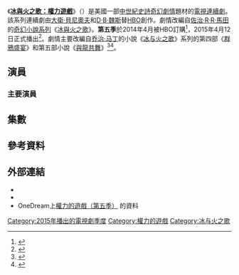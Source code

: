 {{Otheruses|权力的游戏|other=同名或類似名的其它條目描述}}
{{noteTA
|G1=TV
|G2=Show
|T=zh-tw:冰與火之歌：權力遊戲 (第五季);zh-cn:权力的游戏 (第五季);
|1=zh-tw:冰與火之歌：權力遊戲;zh-cn:权力的游戏;
|2=zh-tw:劍刃風暴;zh-cn:冰雨的风暴;
|3=zh-tw:與龍共舞;zh-cn:魔龙的狂舞;
}}
{{Infobox television season
|season_name = 《权力的游戏》
| season_number = 5
|eng_name = {{lang|en|''Game of Thrones'' (Season 5)}}
|bgcolour = #68411C
|image = Game of Thrones Season 5.png
|caption = 第五季DVD封面
|region_1 = 
|region_2 = 
|region_4 = 
|region_A = 
|region_B = 
|country = {{US}}
|network = [[HBO|HBO]]
|first_aired = {{Start date|2015|4|12}}
|last_aired = {{End date|2015|6|14}}
|num_episodes = 10
|prev_season = [[权力的游戏_(第四季)|第四季]]
|next_season = [[权力的游戏_(第六季)|第六季]]
|episode_list = [[权力的游戏集数列表|权力的游戏集数列表]]
}}
《'''[[冰與火之歌：權力遊戲|冰與火之歌：權力遊戲]]'''》（{{lang-en|''Game of Thrones''}}）是美國一部[[中世紀|中世紀]][[史詩片|史詩]][[奇幻作品|奇幻]][[劇情片|劇情]]題材的[[電視連續劇|電視連續劇]]。該系列連續劇由[[大卫·贝尼奥夫|大衛·貝尼奧夫]]和[[D·B·魏斯|D·B·魏斯]]替[[HBO|HBO]]創作。劇情改編自[[喬治·R·R·馬丁|佐治·R·R·馬田]]的[[奇幻文學|奇幻小說系列]]《[[冰與火之歌|冰與火之歌]]》。'''第五季'''於2014年4月被HBO訂購<ref name="IGN 8 April 2014">{{cite web|url=http://ign.com/articles/2014/04/08/game-of-thrones-renewed-for-season-5-and-season-6|title=Game of Thrones Renewed for Season 5 and Season 6|last=Goldman|first=Eric|publisher=IGN|date=April 8, 2014|accessdate=April 8, 2014|archive-url=https://web.archive.org/web/20160821120407/http://ign.com/articles/2014/04/08/game-of-thrones-renewed-for-season-5-and-season-6|archive-date=2016-08-21|dead-url=no}}</ref>，2015年4月12日正式播出<ref name="Season5Date">{{cite web |url=http://insidetv.ew.com/2015/01/08/game-of-thrones-season-5-premiere-date/ |title='Game of Thrones' season 5 premiere date revealed |work=Entertainment Weekly |first=James |last=Hibberd |date=January 8, 2015 |accessdate=January 8, 2015 |archive-url=https://web.archive.org/web/20150122120433/http://insidetv.ew.com/2015/01/08/game-of-thrones-season-5-premiere-date/ |archive-date=2015-01-22 |dead-url=no }}</ref>。劇情主要改編自[[乔治·马丁|乔治·马丁]]的小說《[[冰与火之歌|冰与火之歌]]》系列的第四部《[[群鴉盛宴|群鴉盛宴]]》和第五部小說《[[與龍共舞_(小說)|與龍共舞]]》<ref>{{cite web|last=Kain|first=Erik|title=Why Season 5 Of 'Game Of Thrones' Is The Most Important Yet For HBO|url=http://www.forbes.com/sites/erikkain/2015/04/12/why-season-5-of-game-of-thrones-is-the-most-important-yet-for-hbo/|work=Forbes|date=April 12, 2015|accessdate=April 13, 2015|archive-url=https://web.archive.org/web/20150415115215/http://www.forbes.com/sites/erikkain/2015/04/12/why-season-5-of-game-of-thrones-is-the-most-important-yet-for-hbo/|archive-date=2015-04-15|dead-url=no}}</ref><ref>{{cite web|last=Hibberd|first=James|title='Game of Thrones' showrunners talk season 5: 'There will be Dorne'|url=http://insidetv.ew.com/2014/06/18/game-of-thrones-season-5/|work=Entertainment Weekly|date=June 18, 2014|accessdate=June 18, 2014|archive-url=https://web.archive.org/web/20150112065324/http://insidetv.ew.com/2014/06/18/game-of-thrones-season-5/|archive-date=2015-01-12|dead-url=no}}</ref>。

==演員==
===主要演員===
{{columns-list|2|style=width:80%|
* [[彼特·丁拉基|彼特·丁拉基]] 飾 提利昂·蘭尼斯特
* [[尼可拉·科斯特-瓦爾道|尼可拉·科斯特-瓦爾道]] 飾 詹姆·蘭尼斯特
* [[琳娜·海莉|琳娜·海莉]] 飾 瑟曦·蘭尼斯特
* [[艾美莉·克拉克|艾美莉·克拉克]] 飾 丹妮莉絲·坦格利安
* [[基特·哈靈頓|基特·哈靈頓]] 飾 瓊恩·雪諾
* [[埃丹·吉倫|埃丹·吉伦]] 飾 培提爾·貝里席（小指頭）
* [[查尔斯·丹斯|查尔斯·丹斯]] 飾 泰溫·蘭尼斯特
* [[娜塔莉·多莫|娜塔莉·多莫]] 飾 瑪格麗·提利爾
* [[斯蒂芬·迪蘭|史蒂芬·迪蘭]] 飾 史坦尼斯·拜拉席恩
* [[連恩·康寧漢|連恩·康寧漢]] 飾 戴佛斯·席渥斯
* [[卡里斯·范·豪滕|卡里斯·范·豪滕]] 飾 梅莉珊卓
* [[英迪拉·瓦爾瑪|英迪拉·瓦爾瑪]] 飾 艾拉莉亚·沙德 
* {{link-en|康利斯·希爾|Conleth Hill}} 飾 瓦里斯
* [[約翰·布拉德利-威斯特|約翰·布拉德利-威斯特]] 飾 山姆威爾塔利
* [[蘇菲·特納|蘇菲·特納]] 飾 珊莎·史塔克
* [[麦茜·威廉姆斯|麦茜·威廉姆斯]] 飾 艾莉亞·史塔克
* [[汉娜·穆雷|漢娜·穆雷]] 飾 吉莉
* {{link-en|杰罗姆·弗林|Jerome Flynn}} 飾 波隆
* [[阿爾菲·阿倫|阿爾菲·阿倫]] 飾 席恩·葛雷乔伊
* [[麥可·俞斯曼|麥可·俞斯曼]] 飾 达里奥·纳哈里斯
* [[娜塔莉·伊曼纽尔|娜塔莉·伊曼紐爾]] 飾 弥桑黛
* [[關朵琳·克莉絲蒂|關朵琳·克莉絲蒂]] 飾 塔斯的布蕾妮
* [[克里斯多佛·希夫哲|克里斯多佛·希夫哲]] 飾 托蒙德
* {{link-en|邁克爾·麥卡勒頓|Michael McElhatton}} 飾 盧斯·波頓 
* [[伊万·瑞恩|伊萬·瑞恩]] 飾 拉姆斯·波頓
* [[湯姆·拉斯齊哈|湯姆·拉斯齊哈]] 飾 贾昆·赫加尔
* [[迪恩-查爾斯·查普曼|迪恩-查尔斯·查普曼]] 飾 托曼·拜拉席恩
* [[伊恩·格雷|伊恩·格雷]] 飾 乔拉·莫尔蒙
}}

==集數==
{{See also|權力的遊戲集數列表}}
<onlyinclude>{{Episode table|background=#68411C |overall=5 |season=5 |title=25 |director=15 |writer=27 |airdate=12 |viewers=10 |country=美國 |episodes=
{{Episode list/sublist|权力的游戏集数列表
 |EpisodeNumber = 41
 |EpisodeNumber2 = 1
 |Title = [[戰爭來臨|戰爭來臨]]
 |AltTitle = The Wars to Come
 |WrittenBy =  [[大衛·貝尼奥夫|大衛·貝尼奥夫]] & [[D·B·魏斯|D·B·魏斯]]
 |DirectedBy = {{link-en|麥可·斯洛維斯|Michael Slovis}}
 |OriginalAirDate = {{Start date|2015|4|12}}
 |Viewers = 8.00<ref>{{cite web|url=http://tvbythenumbers.zap2it.com/2015/04/14/sunday-cable-ratings-game-of-thrones-wins-night-silicon-valley-mtv-movie-awards-mad-men-veep-the-royals-more/388550/|title=Sunday Cable Ratings: 'Game of Thrones' Wins Night, 'Silicon Valley', 'MTV Movie Awards', 'Mad Men', 'Veep', 'The Royals' & More|work=TV by the Numbers|last=Bibel|first=Sara|date=2015-04-14|accessdate=2015-04-14|archive-url=https://web.archive.org/web/20160901123724/http://tvbythenumbers.zap2it.com/2015/04/14/sunday-cable-ratings-game-of-thrones-wins-night-silicon-valley-mtv-movie-awards-mad-men-veep-the-royals-more/388550/|archive-date=2016-09-01|dead-url=yes}}</ref>
 |ShortSummary = 泰溫·蘭尼斯特死後，趾高氣昂的蘭尼斯特家族開始喪失地位，瑟曦開始怪罪是詹姆放走提利昂而導致他們淪為如此地步。在葬禮上，久未出現的藍塞爾以全新形象現身，並加入一群號稱麻雀的宗教狂徒份子。在潘托斯，瓦里斯將處於絕望的提利昂帶到此地，說是為了讓他去見丹妮莉絲·坦格利安來幫助她奪得鐵王座來改變世界。統治整座彌林城的丹妮莉絲，由於拒絕在奴隸灣中的所有奴隸自由受到保障前離開，而城市內部開始對丹妮莉絲的統治出現兩極化爭議，一群對她的統治感到極為不滿的貴族們，聯合組成名為「鷹身女妖之子」的“反王軍”，開始慢慢阻礙丹妮莉絲的一舉一動。不僅如此，丹妮莉絲養的三條火龍由於早已脫離她的控制，於是使她淪為“沒有龍的龍之母”。在黑城堡，所有戰後倖存的守夜人開始城堡修復工作，駐守在此的史坦尼斯得知波頓家族已經霸佔臨冬城，於是決定在大舉南下之前先奪下北境。史坦尼斯於是向瓊恩提議，如曼斯與其他野人決定效忠他奪下北境，就會給他們自由包括土地；曼斯聽到這個慷慨的提議後，卻因為自身尊嚴及虛榮心而再三拒絕，即使知道他當晚就要被判處[[火刑|火刑]]仍然寧死不屈。夜晚，曼斯到最後還是決定赴死，在被火燒時開始痛苦掙扎，瓊恩看不下去後對他射出一支弓箭，終結他的生命。
 |LineColor = 68411C
}}
{{Episode list/sublist|权力的游戏集数列表
 |EpisodeNumber = 42
 |EpisodeNumber2 = 2
 |Title =[[黑白之屋|黑白之屋]]
 |AltTitle = The House of Black and White
 |WrittenBy = 大衛·貝尼奥夫 & D·B·魏斯
 |DirectedBy = 麥可·斯洛維斯
 |OriginalAirDate = {{Start date|2015|4|19}}
 |Viewers = 6.81<ref>{{cite web|url=http://tvbythenumbers.zap2it.com/2015/04/21/sunday-cable-ratings-game-of-thrones-tops-night-nba-playoffs-real-housewives-of-atlanta-naked-and-afraid-more/392154/|title=Sunday Cable Ratings: 'Game of Thrones' Tops Night + NBA Playoffs, 'Real Housewives of Atlanta,' 'Naked and Afraid' & More|last=Kondolojy|first=Amanda|work=TV by the Numbers|date=2015-04-21|accessdate=2015-04-21|archive-url=https://web.archive.org/web/20160901123724/http://tvbythenumbers.zap2it.com/2015/04/21/sunday-cable-ratings-game-of-thrones-tops-night-nba-playoffs-real-housewives-of-atlanta-naked-and-afraid-more/392154/|archive-date=2016-09-01|dead-url=yes}}</ref>
 |ShortSummary = 艾莉亞坐船抵達布拉佛斯後，被戴著假面的賈昆·赫德加邀請進一座黑白之屋。瑟曦收到一個帶有自己女兒瑪賽菈所佩戴的項鏈的眼鏡蛇模型，發現這是另一邊基於奧伯倫慘死的警告手段；詹姆由於擔心自己女兒的安危，於是決定帶著波隆一同前去多恩將她秘密帶回來。在長城，瓊恩對曼斯做出的舉動引來大部分士兵的質疑，而瓊恩卻因為忠於守夜人，而謝絕史坦尼斯所提議的加入他們軍隊南下、以及正式獲得史塔克家族姓名。而當晚，守夜人開始選舉新一任總司令時，瓊恩在山姆的提議下也加入候選人行列。當瓊恩和索恩的票數相同時，艾門學士最後投出的關鍵一票，讓瓊恩當上守夜人新一任總司令。布蕾妮和波德瑞克在一家酒館裡認出貝里席和珊莎，試圖向她以示忠誠以守護她，但珊莎最後還是選擇跟隨貝里席。布蕾妮只好和波德瑞克逃跑，但她決定偷偷跟在珊莎背後以防她改變心意。在彌林城，達里奧等人活捉一名殺死過無垢者的鷹身女妖之子，丹妮莉絲決定公開審判他的罪行，而一位憎恨奴隸制的前奴隸自作主張親手殺了他。丹妮莉絲因此在公眾面前砍了他的頭，導致曾經追隨過她的多數奴隸們，開始對她進行丟石頭攻擊。夜晚，丹妮莉絲獨自來到金字塔頂，抬頭發現火龍卓耿再次歸來，但卓耿最後還是離開她飛走。
 |LineColor = 68411C
}}
{{Episode list/sublist|权力的游戏集数列表
 |EpisodeNumber = 43
 |EpisodeNumber2 = 3
 |Title = [[大麻雀|大麻雀]]
 |AltTitle = High Sparrow
 |WrittenBy = 大衛·貝尼奥夫 & D·B·魏斯
 |DirectedBy = {{link-en|馬克·麥羅德|Mark Mylod}}
 |OriginalAirDate = {{Start date|2015|4|26}}
 |Viewers = 6.71<ref>{{cite web|url=http://tvbythenumbers.zap2it.com/2015/04/28/sunday-cable-ratings-game-of-thrones-wins-night-nba-playoffs-real-housewives-of-atlanta-silicon-valley-mad-men-more/395207/|title=Sunday Cable Ratings: 'Game of Thrones' Wins Night, NBA Playoffs, 'Real Housewives of Atlanta', 'Silicon Valley', 'Mad Men' & More|last=Bibel|first=Sara|work=TV by the Numbers|date=2015-04-28|accessdate=2015-04-28|archive-url=https://web.archive.org/web/20160901123724/http://tvbythenumbers.zap2it.com/2015/04/28/sunday-cable-ratings-game-of-thrones-wins-night-nba-playoffs-real-housewives-of-atlanta-silicon-valley-mad-men-more/395207/|archive-date=2016-09-01|dead-url=yes}}</ref>
 |ShortSummary = 瑪格麗與托曼完婚後再次成為女王，開始掌控王宮的一切事物，開始篡弄托曼將瑟曦打發走。貝勒聖堂的大主教假借宗教名義來到妓院嫖妓，被藍塞爾為首的麻雀教徒們以玷污思想的罪名拖出妓院、裸身示眾。而這件事引起瑟曦的注意，她來到城市內部會面麻雀團的領袖大麻雀，假借尋求他的幫助之名、實際上只是想利用他來控制整座城市。在如今翻修的臨冬城，盧斯為了控制北境而和貝里席達成共識，欲將珊莎嫁給拉姆西。珊莎得知消息後雖然難以接受，但看在貝里席的面子還是勉強答應，而永不放棄的布蕾妮與波德也尾隨在後。在黑城堡，當上總司令的瓊恩將索恩當上首席騎兵，但派遣傑諾斯去駐守另外一座守夜城堡時，卻遭到他的惡語反駁。瓊恩於是判他死刑，索恩也讓步命令手下將傑諾斯帶出去。當傑諾斯苦苦求饒下，瓊恩還是厭惡他當初背叛自己父親，而一刀砍下他的頭。與此同時，提利昂和瓦里斯做馬車來到瓦蘭提斯的一所妓院，提利昂獨自上廁所時，同樣在妓院裡的喬拉突然將提利昂劫走，決定將他作為送給丹妮莉絲的贖罪禮物。
 |LineColor = 68411C
}}
{{Episode list/sublist|权力的游戏集数列表
 |EpisodeNumber = 44
 |EpisodeNumber2 = 4
 |Title = 鷹身女妖之子
 |AltTitle = Sons of the Harpy
 |WrittenBy = 戴夫·希爾
 |DirectedBy = 馬克·麥羅德
 |OriginalAirDate = {{Start date|2015|5|3}}
 |Viewers = 6.82<ref>{{cite web|url=http://tvbythenumbers.zap2it.com/2015/05/05/sunday-cable-ratings-game-of-thrones-tops-night-real-housewives-of-atlanta-silicon-valley-more/399327/|title=Sunday Cable Ratings: 'Game of Thrones' Tops Night + 'Real Housewives of Atlanta', 'Silicon Valley' & More|last=Kondolojy|first=Amanda|work=TV by the Numbers|date=2015-05-05|accessdate=2015-05-05|archive-url=https://web.archive.org/web/20160901123724/http://tvbythenumbers.zap2it.com/2015/05/05/sunday-cable-ratings-game-of-thrones-tops-night-real-housewives-of-atlanta-silicon-valley-more/399327/|archive-date=2016-09-01|dead-url=yes}}</ref>
 |ShortSummary = 瑟曦為了奪回權力，幫助大麻雀組建一支絕跡的宗教軍隊「戰士之子」，以國王名義准許他們任何行動。大麻雀手底下的所有信徒、包括藍塞爾，集體從宗教份子變成戰士之子，走上街頭大肆破壞，砸碎任何玷污宗教思想的東西，其中包括貝里席的妓院。他們將妓院裏的所有人拖出去斬首，甚至逮捕身為同性戀的洛拉斯。瑪格麗為此相當不滿而去找托曼投訴，當托曼試圖和大麻雀談判時，發現他們堅決不會放人。回到家鄉臨冬城的珊莎會見波頓家族，而貝里席收到瑟曦的傳喚令，希望讓珊莎在城裏等待史坦尼斯擊敗波頓家。詹姆和波隆偷渡來到多恩後偽裝成兩名侍衛摸進城市裏，而當時艾拉莉亞的三個女兒沙蛇們得知詹姆已經潛入城市後，決定要趁他干涉之前先抓走彌賽菈以報奧伯倫的仇。在厄索斯，喬拉帶著提利昂開一艘帆船回去彌林城，提利昂靠他身上的服侍就推斷出他的身份和目的。而在彌林，由於丹妮莉絲始終不同意開放角鬥場，多名鷹身女妖之子便在街頭偷襲一部分無垢者，而灰蟲子因此受重傷、巴利斯坦也因此陣亡。
 |LineColor = 68411C
}}
{{Episode list/sublist|权力的游戏集数列表
 |EpisodeNumber = 45
 |EpisodeNumber2 = 5
 |Title = 泯滅童稚
 |AltTitle = Kill the Boy
 |WrittenBy = {{link-en|布莱恩·克格曼|Bryan Cogman}}
 |DirectedBy = {{link-en|傑瑞米·波德斯瓦|Jeremy Podeswa}}
 |OriginalAirDate = {{Start date|2015|5|10}}
 |Viewers = 6.56<ref>{{cite web|url=http://tvbythenumbers.zap2it.com/2015/05/12/sunday-cable-ratings-game-of-thrones-wins-night-nba-playoffs-silicon-valley-mad-men-the-royals-veep-more/402701/|title=Sunday Cable Ratings: 'Game of Thrones' Wins Night, NBA Playoffs, 'Silicon Valley', 'Mad Men', 'The Royals', 'Veep' & More|last=Bibel|first=Sara|work=TV by the Numbers|date=2015-05-12|accessdate=2015-05-12|archive-url=https://web.archive.org/web/20160901123724/http://tvbythenumbers.zap2it.com/2015/05/12/sunday-cable-ratings-game-of-thrones-wins-night-nba-playoffs-silicon-valley-mad-men-the-royals-veep-more/402701/|archive-date=2016-09-01|dead-url=yes}}</ref>
 |ShortSummary = 灰蟲子在重傷下被救回靜養，丹妮莉絲安葬巴利斯坦後，開始懷疑是城市的剩餘貴族策劃這次襲擊，於是將各大家族的族長全部拖到地下去喂兩條火龍。但之後，丹妮莉絲為了兌現城市人民的需求，於是決定和一個貴族西茨達成婚，並同意重新開放城市角鬥場。在黑城堡，瓊恩對於遠征拯救野人的選擇感到左右為難，但在伊蒙學士的點醒下決定實行，於是首先和托蒙德握手相和。托蒙德透露所有野人目前都紮住在野人家園艱難屯，說唯一的條件就是瓊恩必須跟著他一同前往，瓊恩只能答應他，並借走史坦尼斯的艦隊船隻。史坦尼斯認為風雪將至而決定立刻率軍上路，帶領著妻子、女兒、戴佛斯、梅麗珊卓與大軍踏上旅程。布蕾妮守在臨冬城最近的小村莊中，等待著搭救珊莎的時機，於是代人托話叫她如想逃走、就在高塔上點蠟燭。當珊莎開始捉摸不定時，她找到在狗舍中的席恩；儘管珊莎對席恩的所為感到憤怒，但在拉姆西面前還是只能怒視他。另一方面，喬拉和提利昂坐船抄近路來到瓦雷利亞遺跡，途中目睹火龍卓耿從空中飛過。突然間，成群的灰磷病感染者「石民」開始攻擊小船，兩人為了防止被他們觸碰受到感染，只能棄船逃生。然而，喬拉帶提利昂上岸不久後，突然發現自己的左手臂已經被觸碰感染。
 |LineColor = 68411C
}}
{{Episode list/sublist|权力的游戏集数列表
 |EpisodeNumber = 46
 |EpisodeNumber2 = 6
 |Title = 不屈，不撓，不破
 |AltTitle = Unbowed, Unbent, Unbroken
 |WrittenBy = 布萊恩·克格曼
 |DirectedBy = 傑瑞米·波德斯瓦
 |OriginalAirDate = {{Start date|2015|5|17}}
 |Viewers = 6.24<ref>{{cite web|url=http://tvbythenumbers.zap2it.com/2015/05/19/sunday-cable-ratings-game-of-thrones-tops-night-keeping-up-with-the-kardashians-mad-men-more/405665/|title=Sunday Cable Ratings: 'Game of Thrones' Tops Night + 'Keeping Up With the Kardashians', 'Mad Men' & More|last=Kondolojy|first=Amanda|work=TV by the Numbers|date=2015-05-19|accessdate=2015-05-19|archive-url=https://web.archive.org/web/20160901123724/http://tvbythenumbers.zap2it.com/2015/05/19/sunday-cable-ratings-game-of-thrones-tops-night-keeping-up-with-the-kardashians-mad-men-more/405665/|archive-date=2016-09-01|dead-url=yes}}</ref>
 |ShortSummary = 艾莉亞開始成為無名之輩的嚴格訓練，雖然持續受到傷害但還是永不放棄，而賈昆也對她展示所有死在黑白之屋的人的臉龐。詹姆和波隆闖進流水花園，打斷彌賽菈和多蘭王子崔斯丹的約會，試圖帶她逃跑時也遭到沙蛇們的干涉，在兩方互不謙讓的情況下，最後全部被多蘭侍衛們抓獲。棄船步行的提利昂和喬拉不慎被幾名奴隸販子抓獲，但喬拉因為體質強而被一名奴隸主買下，將隨行的提利昂也一起帶走。貝里席回到君臨不久後得知妓院被麻雀查封的事情後，告知瑟曦關於珊莎即將嫁給波頓家的事情，最後成功讓瑟曦允許任由盧斯和史坦尼斯硬碰硬、再由他帶領谷地騎士北上並殲滅贏的一方，而瑟曦答應事情一旦成功會任命他當上北境守護者。瑪格麗為了救出洛拉斯而將奧蓮娜傳喚至君臨，在大麻雀舉行的聽證會上，洛拉斯否認一切指控，瑪格麗也為哥哥作證，但大麻雀卻傳喚曾經和洛拉斯睡過好幾次的男妓。該男妓陳述自己看過洛拉斯裸體的[[胎記|胎記]]後，導致洛拉斯因為證據確鑿而被關回大牢等待審判，而瑪格麗也因為作偽證而一同被關起來。在臨冬城，珊莎在不情願下和拉姆西完婚，雖然得到很多人的祝福，但拉姆西在他們倆的新婚之夜卻開始對珊莎實施自己最擅長的淩虐，而席恩即便對此難以忍受，但也只能站在一旁流淚觀看。
 |LineColor = 68411C
}}
{{Episode list/sublist|权力的游戏集数列表
 |EpisodeNumber = 47
 |EpisodeNumber2 = 7
 |Title = 禮物
 |AltTitle = The Gift
 |WrittenBy = 大衛·貝尼奥夫 & D·B·魏斯
 |DirectedBy = {{link-en|米格爾·薩普什尼克|Miguel Sapochnik}}
 |OriginalAirDate = {{Start date|2015|5|24}}
 |Viewers = 5.40<ref>{{cite web|url=http://tvbythenumbers.zap2it.com/2015/05/27/sunday-cable-ratings-nba-conference-finals-win-night-game-of-thrones-silicon-valley-keeping-up-with-the-kardashians-veep-more/408392/|title=Sunday Cable Ratings: NBA Conference Finals Win Night, 'Game of Thrones', 'Silicon Valley', 'Keeping Up With the Kardashians', 'Veep' & More|last=Bibel|first=Sara|work=TV by the Numbers|date=2015-05-27|accessdate=2015-05-27|archive-url=https://web.archive.org/web/20160901123724/http://tvbythenumbers.zap2it.com/2015/05/27/sunday-cable-ratings-nba-conference-finals-win-night-game-of-thrones-silicon-valley-keeping-up-with-the-kardashians-veep-more/408392/|archive-date=2016-09-01|dead-url=yes}}</ref>
 |ShortSummary = 瓊恩帶隊去拯救野人不久後，伊蒙學士因病逝世而火葬，孤立無援的山姆和吉莉則是受到部分守夜人的欺壓，山姆即便被打的臉青鼻腫下還是救出吉莉。在臨冬城，珊莎受到拉姆西的淩虐而打算讓席恩幫助自己，但席恩卻還是選擇將事情彙報給拉姆西，也導致一名曾經幫助過珊莎的老婆婆被拉姆西活剝示眾。另一邊，史坦尼斯的軍隊駐守在一座小山谷，因為天寒地凍而逐漸開始損失人馬，戴佛斯打算說服史坦尼斯先撤為好，但史坦尼斯由於不打算再一次臨陣脫逃而決定留下來。喬拉與提利昂被奴隸主作為角鬥場的士兵，而喬拉在進行前突然發現觀眾席中坐著丹妮莉絲，於是看到希望後獨自沖出去，一人殺死其他奴隸。當丹妮莉絲還是不原諒喬拉的罪過時，喬拉大喊自己為她準備一件禮物，而提利昂則是自行來到她的面前，為她報上自己是蘭尼斯特家族成員。在君臨，奧蓮娜去找大麻雀談判時，想借此換回自己的孫兒們卻被他回絕。而貝里希傳喚奧蓮娜來自己毀於一旦的妓院中討論對策，聲言自己因為皮肉生意被瑟曦摧毀而決定給她一點教訓，順便也作為給奧蓮娜的禮物。同時，瑟儀帶著假好心來到聖堂探望遭關押的瑪格麗後，剛要感謝大麻雀的服務，但由於藍塞爾坦述她的通姦及暗殺過勞勃國王的罪名，瑟儀因此同樣受到大麻雀的重罪指控，被一視同仁般的關進大牢。
 |LineColor = 68411C
}}
{{Episode list/sublist|权力的游戏集数列表
 |EpisodeNumber = 48
 |EpisodeNumber2 = 8
 |Title = 艱難屯
 |AltTitle = Hardhome
 |WrittenBy = 大衛·貝尼奥夫 & D·B·魏斯
 |DirectedBy = 米格爾·薩普什尼克
 |OriginalAirDate = {{Start date|2015|5|31}}
 |Viewers = 7.01<ref>{{cite web|url=http://tvbythenumbers.zap2it.com/2015/06/02/sunday-cable-ratings-game-of-thrones-tops-night-keeping-up-with-the-kardashians-silicon-valley-naked-and-afraid-more/411032/|title=Sunday Cable Ratings: 'Game of Thrones' Tops Night + 'Keeping Up With the Kardashians', 'Silicon Valley', 'Naked and Afraid' & More|last=Kondolojy|first=Amanda|work=TV by the Numbers|date=2015-06-02|accessdate=2015-06-02|archive-url=https://web.archive.org/web/20160901123724/http://tvbythenumbers.zap2it.com/2015/06/02/sunday-cable-ratings-game-of-thrones-tops-night-keeping-up-with-the-kardashians-silicon-valley-naked-and-afraid-more/411032/|archive-date=2016-09-01|dead-url=yes}}</ref>
 |ShortSummary = 提利昂和喬拉共同站在丹妮莉絲面前時，提利昂以高超口才證明自己可以為她出謀劃策，而丹妮莉絲最後選擇將提利昂留下、還是將喬拉趕出王宮。喬拉發現他手上的石毒已經開始擴散，於是決定孤注一擲而再次跑回奴隸競技場。另一方面，自食其果而被關進大牢的瑟儀，即將被大麻雀以通姦、亂倫、以及謀殺勞勃國王的罪名被判刑，得知兒子托曼、叔叔凱文全部靠不住後，在科本告誡下考慮認罪協商。在臨冬城，珊莎再也無法忍受而逼問席恩為何一而再再而三地背叛家人，而席恩在受驚嚇之下對她供出自己當初沒有殺害布蘭和瑞肯的事情，使珊莎對他開始改觀。另一方面，瓊恩帶隊長途跋涉搭船來到野人的家園「艱難屯」，開始用戰爭的死傷、恐懼、以及死亡將至的事情來說服他們遷移至南邊，最後也只有少數人聽從勸告、收拾東西動身離開。這時，一場雪崩襲來，異鬼伴隨著數不盡的死人大軍，轉眼間開始入侵艱難屯，部分野人全部搭船離開，瓊恩則是領隊與野人戰士們並肩作戰，盡全力擊退牠們。然而，死人數量眾多，沒用幾分鐘就推翻城牆，瓊恩沒來得及拿回龍晶只能帶隊坐船離開。沒過多久，艱難屯淪陷，絕大多數人被集體殘殺。異鬼領袖夜王現身站在碼頭上和瓊恩對視，輕輕舉起雙臂就讓所有死者集體睜開藍色眼睛，全部起身淪為死人大軍一份子。
 |LineColor = 68411C
}}
{{Episode list/sublist|权力的游戏集数列表
 |EpisodeNumber = 49
 |EpisodeNumber2 = 9
 |Title = [[血龍狂舞|血龍狂舞]]
 |AltTitle = The Dance of Dragons
 |WrittenBy = 大衛·貝尼奥夫 & D·B·魏斯
 |DirectedBy = [[戴維·納特|大衛·納特]]
 |OriginalAirDate = {{Start date|2015|6|7}}
 |Viewers = 7.14<ref>{{cite web|url=http://tvbythenumbers.zap2it.com/2015/06/09/sunday-cable-ratings-game-of-thrones-wins-night-silicon-valley-naked-afraid-married-to-medicine-veep-more/414320/|title=Sunday Cable Ratings: 'Game of Thrones' Wins Night, 'Silicon Valley', 'Naked & Afraid', 'Married to Medicine', 'Veep' & More|work=TV by the Numbers|last=Bibel|first=Sara|date=2015-06-09|accessdate=2015-06-09|archive-url=https://web.archive.org/web/20160901123724/http://tvbythenumbers.zap2it.com/2015/06/09/sunday-cable-ratings-game-of-thrones-wins-night-silicon-valley-naked-afraid-married-to-medicine-veep-more/414320/|archive-date=2016-09-01|dead-url=yes}}</ref>
 |ShortSummary = 史坦尼斯的軍隊因為風雪不止而寸步難行，拉姆西僅僅靠二十餘人在夜間潛入他的營區縱火，燒死他們的馬群、燒毀食物庫存、連所有攻城器具都被毀。史坦尼斯深知自己面前擺著一條不歸路，走投無路之下只能再一次聽從梅麗珊卓的提議，假借尋求幫助而命令戴佛斯回去黑城堡聯合野人後，忍痛與妻子一起將心愛的女兒希琳當場火葬，把她當作停止風雪的祭獻。瓊恩將剩餘的野人帶回長城後，敞開大門讓他們走進北境大陸安家，眾多憎恨野人的守夜人為此相當不滿，尤其是歐利與索恩。在多恩，詹姆向多蘭親王致歉後，多蘭親王為了防止兩方關係惡化，准許詹姆帶著彌賽菈和兒子崔斯丹一起回去君臨。另一方面，在布拉佛斯，艾莉亞執行偽裝訓練時，突然注意到馬林·特蘭伴隨著梅斯·提利爾搭船來此，於是看到復仇的機會。在彌林城，丹妮莉絲開放角鬥場的第一天，所有人共同目睹喬拉重回角鬥場戰鬥，而當喬拉堅持帶傷作戰贏得勝利時，幾百名鷹身女妖之子突然冒出來大開殺戒，企圖刺殺丹妮莉絲。喬拉挽救丹妮莉絲的一命後，所有人被數量眾多的女妖之子逼到死路。突然間，火龍卓耿降臨至角鬥場，以大火燒死大部分女妖之子後，讓牠的母親丹妮莉絲騎上背飛至天際。
 |LineColor = 68411C
}}
{{Episode list/sublist|权力的游戏集数列表
 |EpisodeNumber = 50
 |EpisodeNumber2 = 10
 |Title = 聖母怜憫
 |AltTitle = Mother's Mercy
 |WrittenBy = 大衛·貝尼奥夫 & D·B·魏斯
 |DirectedBy = 大衛·納特
 |OriginalAirDate = {{Start date|2015|6|14}}
 |Viewers = 8.11<ref name="finale ratings">{{cite web|url=http://tvbythenumbers.zap2it.com/2015/06/16/sunday-cable-ratings-game-of-thrones-tops-night-silicon-valley-nascar-botched-more/417761/|title=Sunday Cable Ratings: 'Game of Thrones' Tops Night + 'Silicon Valley', NASCAR, 'Botched' & More|work=TV by the Numbers|last=Kondolojy|first=Amanda|date=2015-06-16|accessdate=2015-06-16|archive-url=https://web.archive.org/web/20160610161844/http://tvbythenumbers.zap2it.com/2015/06/16/sunday-cable-ratings-game-of-thrones-tops-night-silicon-valley-nascar-botched-more/417761/|archive-date=2016-06-10|dead-url=yes}}</ref>
 |ShortSummary = 希琳的祭獻讓北境的風雪停止，史坦尼斯雖然前方暢通無阻，卻面臨損兵折將、妻子上吊自殺，他最後還是決定孤注一擲，帶領僅剩的1300餘名士兵來到臨冬城外圍。然而，波頓家族聯合幾千名騎兵全速進攻，使得史坦尼斯一方在飛蛾撲火下全軍覆沒。油盡燈枯的史坦尼斯坐在一棵樹前等死時，守在臨冬城外的布蕾妮找到機會，以刺殺藍禮的罪名砍下史坦尼斯的頭。與此同時，珊莎打算趁機跑掉卻被米蘭達和席恩找到，席恩再也無法忍受，一時醒悟而將米蘭達推下樓墜亡後，與珊莎一同跳下臨冬城的城牆逃亡。艾莉亞來到妓院刺殺馬林·特蘭，報完仇後卻被賈昆懲罰而被奪去視覺。在多恩，詹姆與道蘭親王達成協議後，帶著瑪賽菈和崔斯丹一起返回君臨，他們父女倆在一場偶然下相認時，瑪賽菈卻中艾拉莉亞靠親吻下的慢性毒藥，七竅流血之下死在詹姆的懷裡。在彌林城，喬拉和達利爾自願出去尋回丹妮莉絲，瓦里斯來到城市找到提利昂。而獨自在外的丹妮莉絲，則被數千名多斯拉基騎兵包圍。在君臨，瑟儀被迫承認她欺騙和亂倫的罪行，在全體居民的面前走上“贖罪之路”，一路上以裸體之身而在人們的辱罵聲、丟垃圾、甚至赤腳流血的情況下慢慢走回紅堡，最後在走回去後見到新的[[御林鐵衛|御林鐵衛]]：被科本通過科學手段復活的魔山。在黑城堡，瓊恩將山姆和吉莉送到學城去學習當學士時，親自拒絕前來尋求幫助的戴佛斯的提議，梅麗珊卓騎馬趕回黑城堡報告慘況。而夜間，瓊恩被索恩、歐利等人以找到班楊下落而被騙出去後，被他們背叛而用刀刺中數刀，棄在雪中流血至死。
 |LineColor = 68411C
}}
}}</onlyinclude>

==參考資料==
{{reflist|30em}}

==外部連結==
* {{official website|https://www.hbo.com/game-of-thrones/season-05|權力的遊戲（第五季）官方網站}}{{en}}
* {{imdb episodes|0944947|權力的遊戲}}{{en}}
* OneDream上[https://www.onedream.life/show/tr4ji 權力的遊戲（第五季）] {{Wayback|url=https://www.onedream.life/show/tr4ji |date=20190828160952 }}的資料{{zh-tw}}

{{ASOIAF}}
{{DEFAULTSORT:Game of Thrones}} 
[[Category:2015年播出的電視劇季度|Category:2015年播出的電視劇季度]]
[[Category:權力的遊戲|Category:權力的遊戲]]
[[Category:冰与火之歌|Category:冰与火之歌]]